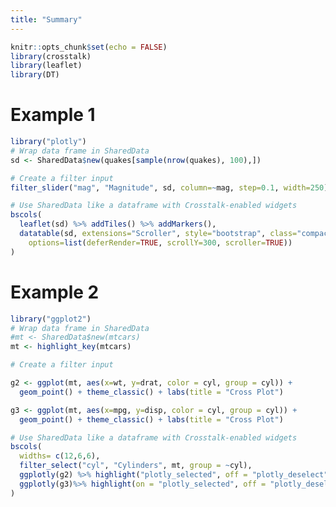 ```yaml
---
title: "Summary"
---
```


```r
knitr::opts_chunk$set(echo = FALSE)
library(crosstalk)
library(leaflet)
library(DT)
```


# Example 1
```r
library("plotly")
# Wrap data frame in SharedData
sd <- SharedData$new(quakes[sample(nrow(quakes), 100),])

# Create a filter input
filter_slider("mag", "Magnitude", sd, column=~mag, step=0.1, width=250)

# Use SharedData like a dataframe with Crosstalk-enabled widgets
bscols(
  leaflet(sd) %>% addTiles() %>% addMarkers(),
  datatable(sd, extensions="Scroller", style="bootstrap", class="compact", width="100%",
    options=list(deferRender=TRUE, scrollY=300, scroller=TRUE))
)

```

# Example 2
```r
library("ggplot2")
# Wrap data frame in SharedData
#mt <- SharedData$new(mtcars)
mt <- highlight_key(mtcars)

# Create a filter input

g2 <- ggplot(mt, aes(x=wt, y=drat, color = cyl, group = cyl)) +
  geom_point() + theme_classic() + labs(title = "Cross Plot")

g3 <- ggplot(mt, aes(x=mpg, y=disp, color = cyl, group = cyl)) +
  geom_point() + theme_classic() + labs(title = "Cross Plot")

# Use SharedData like a dataframe with Crosstalk-enabled widgets
bscols(
  widths= c(12,6,6),
  filter_select("cyl", "Cylinders", mt, group = ~cyl),
  ggplotly(g2) %>% highlight("plotly_selected", off = "plotly_deselect"), 
  ggplotly(g3)%>% highlight(on = "plotly_selected", off = "plotly_deselect")
)
```

